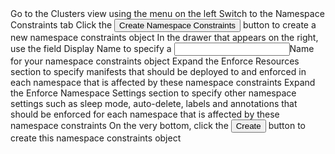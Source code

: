 


<Flow id="create-namespace-constraints-ui">
  <Step>
    Go to the <NavStep>Clusters</NavStep> view using the menu on the left
  </Step>
  <Step>
    Switch to the <Label>Namespace Constraints</Label> tab
  </Step>
  <Step>
    Click the <Button>Create Namespace Constraints</Button> button to create a new namespace constraints object
  </Step>
  <Step>
    In the drawer that appears on the right, use the field <Label>Display Name</Label> to specify a <Input>Name</Input> for your namespace constraints object
  </Step>
  <Step>
    Expand the <Expander>Enforce Resources</Expander> section to specify manifests that should be deployed to and enforced in each namespace that is affected by these namespace constraints
  </Step>
  <Step>
    Expand the <Expander>Enforce Namespace Settings</Expander> section to specify other namespace settings such as sleep mode, auto-delete, labels and annotations that should be enforced for each namespace that is affected by these namespace constraints
  </Step>
  <Step>
    On the very bottom, click the <Button>Create</Button> button to create this namespace constraints object
  </Step>
</Flow>
